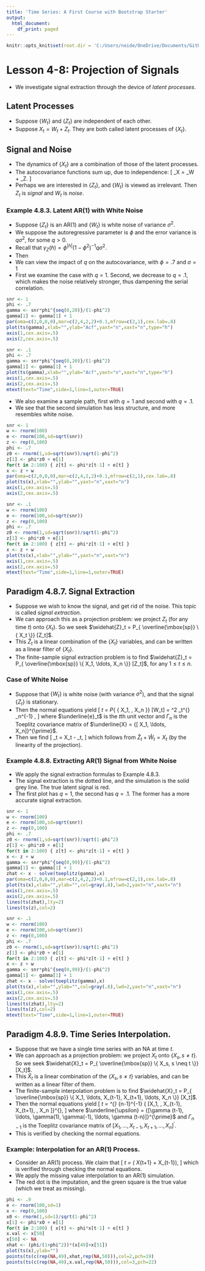 ```yaml
---
title: 'Time Series: A First Course with Bootstrap Starter'
output:
  html_document:
    df_print: paged
---
```


```r
knitr::opts_knit$set(root.dir = 'C:/Users/neide/OneDrive/Documents/GitHub/BEwebinar/Data')
```

# Lesson 4-8: Projection of Signals

- We investigate signal extraction through the device of *latent processes*.

## Latent Processes

- Suppose $\{ W_t \}$ and $\{ Z_t \}$ are independent of each other.
- Suppose $X_t = W_t + Z_t$. They are both called latent processes of $\{ X_t \}$.

## Signal and Noise

- The dynamics of $\{ X_t \}$ are a combination of those of the latent processes.
- The autocovariance functions sum up, due to independence:
\[
 \gamma_X = \gamma_W + \gamma_Z.
\]
- Perhaps we are interested in $\{ Z_t \}$, and $\{ W_t \}$ is viewed as irrelevant.
Then $Z_t$ is *signal* and $W_t$ is *noise*.

### Example 4.8.3. Latent AR(1) with White Noise

- Suppose $\{ Z_t \}$ is an AR(1) and $\{ W_t \}$ is white noise of variance $\sigma^2$.
- We suppose the autoregressive parameter is $\phi$ and the error variance is $q \sigma^2$,
for some $q > 0$.
- Recall that $\gamma_Z (h) = \phi^{|h|} {(1- \phi^2)}^{-1} q \sigma^2$.
- Then
\begin{align*}
 \gamma_X (0) & = {(1- \phi^2)}^{-1} q \sigma^2 + \sigma^2 \\
 \gamma_X (h) & = \phi^{|h|} {(1- \phi^2)}^{-1} q \sigma^2 \quad h \neq 0.
\end{align*}
- We can view the impact of $q$ on the autocovariance, with $\phi = .7$ and $\sigma = 1$
- First we examine the case with $q=1$. Second, we decrease to $q = .1$, which makes the 
noise relatively stronger, thus dampening the serial correlation.

```r
snr <- 1
phi <- .7
gamma <- snr*phi^{seq(0,20)}/(1-phi^2)
gamma[1] <- gamma[1] + 1
par(oma=c(2,0,0,0),mar=c(2,4,2,2)+0.1,mfrow=c(2,1),cex.lab=.8)
plot(ts(gamma),xlab="",ylab="Acf",yaxt="n",xaxt="n",type="h")
axis(1,cex.axis=.5)
axis(2,cex.axis=.5)

snr <- .1
phi <- .7
gamma <- snr*phi^{seq(0,20)}/(1-phi^2)
gamma[1] <- gamma[1] + 1
plot(ts(gamma),xlab="",ylab="Acf",yaxt="n",xaxt="n",type="h")
axis(1,cex.axis=.5)
axis(2,cex.axis=.5)
mtext(text="Time",side=1,line=1,outer=TRUE)
```

- We also examine a sample path, first with $q=1$ and second with $q = .1$.
- We see that the second simulation has less structure, and more resembles white noise.

```r
snr <- 1
w <- rnorm(100)
e <- rnorm(100,sd=sqrt(snr))
z <- rep(0,100)
phi <- .7
z0 <- rnorm(1,sd=sqrt(snr))/sqrt(1-phi^2)
z[1] <- phi*z0 + e[1]
for(t in 2:100) { z[t] <- phi*z[t-1] + e[t] }
x <- z + w
par(oma=c(2,0,0,0),mar=c(2,4,2,2)+0.1,mfrow=c(2,1),cex.lab=.8)
plot(ts(x),xlab="",ylab="",yaxt="n",xaxt="n")
axis(1,cex.axis=.5)
axis(2,cex.axis=.5)

snr <- .1
w <- rnorm(100)
e <- rnorm(100,sd=sqrt(snr))
z <- rep(0,100)
phi <- .7
z0 <- rnorm(1,sd=sqrt(snr))/sqrt(1-phi^2)
z[1] <- phi*z0 + e[1]
for(t in 2:100) { z[t] <- phi*z[t-1] + e[t] }
x <- z + w
plot(ts(x),xlab="",ylab="",yaxt="n",xaxt="n")
axis(1,cex.axis=.5)
axis(2,cex.axis=.5)
mtext(text="Time",side=1,line=1,outer=TRUE)
```

## Paradigm 4.8.7.  Signal Extraction

- Suppose we wish to know the signal, and get rid of the noise. This topic is called *signal extraction*.
- We can approach this as a projection problem: we project $Z_t$ (for any time $t$) onto $\{ X_t \}$. So
we seek $\widehat{Z}_t = P_{ \overline{\mbox{sp}} \{ X_t \}} [Z_t]$.
- This $\widehat{Z}_t$ is a linear combination of the $\{ X_t \}$ variables, and can be written as a linear filter of $\{ X_t \}$.
- The finite-sample signal extraction problem is to find $\widehat{Z}_t = P_{ \overline{\mbox{sp}} \{ X_1, \ldots, X_n \}} [Z_t]$,
for any $1 \leq t \leq n$.

### Case of White Noise

- Suppose that $\{ W_t \}$ is white noise (with variance $\sigma^2$), and that the signal $\{ Z_t \}$ is stationary.
- Then the normal equations yield
\[
 \widehat{W}_t = P_{ \overline{\mbox{sp}} \{ X_1, \ldots, X_n \}} [W_t] =
 \sigma^2 \underline{e}_t^{\prime} \Gamma_n^{-1} \underline{X},
\]
 where $\underline{e}_t$ is the $t$th unit vector and $\Gamma_n$ is the Toeplitz covariance matrix of
 $\underline{X} = {[ X_1, \ldots, X_n]}^{\prime}$.
- Then we find
\[
 \widehat{Z}_t = X_t - \widehat{W}_t,
\]
 which follows from $\widehat{Z}_t + \widehat{W}_t = X_t$ (by the linearity of the projection).
 
### Example 4.8.8. Extracting AR(1) Signal from White Noise

- We apply the signal extraction formulas to Example 4.8.3.
- The signal extraction is the dotted line, and the simulation is the solid grey line. The true latent signal is red.
- The first plot has $q=1$, the second has $q= .1$. The former has a more accurate signal extraction.  

```r
snr <- 1
w <- rnorm(100)
e <- rnorm(100,sd=sqrt(snr))
z <- rep(0,100)
phi <- .7
z0 <- rnorm(1,sd=sqrt(snr))/sqrt(1-phi^2)
z[1] <- phi*z0 + e[1]
for(t in 2:100) { z[t] <- phi*z[t-1] + e[t] }
x <- z + w
gamma <- snr*phi^{seq(0,99)}/(1-phi^2)
gamma[1] <- gamma[1] + 1
zhat <- x - solve(toeplitz(gamma),x)
par(oma=c(2,0,0,0),mar=c(2,4,2,2)+0.1,mfrow=c(2,1),cex.lab=.8)
plot(ts(x),xlab="",ylab="",col=gray(.8),lwd=2,yaxt="n",xaxt="n")
axis(1,cex.axis=.5)
axis(2,cex.axis=.5)
lines(ts(zhat),lty=2)
lines(ts(z),col=2)

snr <- .1
w <- rnorm(100)
e <- rnorm(100,sd=sqrt(snr))
z <- rep(0,100)
phi <- .7
z0 <- rnorm(1,sd=sqrt(snr))/sqrt(1-phi^2)
z[1] <- phi*z0 + e[1]
for(t in 2:100) { z[t] <- phi*z[t-1] + e[t] }
x <- z + w
gamma <- snr*phi^{seq(0,99)}/(1-phi^2)
gamma[1] <- gamma[1] + 1
zhat <- x - solve(toeplitz(gamma),x)
plot(ts(x),xlab="",ylab="",col=gray(.8),lwd=2,yaxt="n",xaxt="n")
axis(1,cex.axis=.5)
axis(2,cex.axis=.5)
lines(ts(zhat),lty=2)
lines(ts(z),col=2)
mtext(text="Time",side=1,line=1,outer=TRUE)
```

## Paradigm 4.8.9. Time Series Interpolation.

- Suppose that we have a single time series with an NA at time $t$.
- We can approach as a projection problem: we project $X_t$ onto $\{ X_s, s \neq t \}$. So
we seek $\widehat{X}_t = P_{ \overline{\mbox{sp}} \{ X_s, s \neq t \}} [X_t]$.
- This $\widehat{X}_t$ is a linear combination of the $\{ X_s, s\neq t \}$ variables, and can be written as a linear filter of 
them. 
- The finite-sample interpolation problem is to find $\widehat{X}_t = P_{ \overline{\mbox{sp}} \{ X_1, \ldots, X_{t-1}, X_{t+1}, \ldots, X_n \}} [X_t]$.
- Then the normal equations yield
\[
 \widehat{X}_t =  \underline{\upsilon}^{\prime} \Gamma_{n-1}^{-1} { [X_1, \ldots, X_{t-1}, X_{t+1}, \ldots, X_n ]}^{\prime},
\]
 where $\underline{\upsilon} = {[\gamma (t-1), \ldots, \gamma(1), \gamma(-1), \ldots, \gamma (t-n)]}^{\prime}$ and $\Gamma_{n-1}$ is the Toeplitz covariance matrix of ${ [X_1, \ldots, X_{t-1}, X_{t+1}, \ldots, X_n ]}^{\prime}$.
- This is verified by checking the normal equations.

### Example: Interpolation for an AR(1) Process.

- Consider an AR(1) process. We claim that 
\[
\widehat{X}_t = \frac{\phi}{1 + \phi^2} ( X_{t+1} + X_{t-1}),
\]
which is verified through checking the normal equations. 
- We apply the missing value interpolation to an AR(1) simulation.
- The red dot is the imputation, and the green square is the true value (which we treat as missing).

```r
phi <- .9
e <- rnorm(100,sd=1)
x <- rep(0,100)
x0 <- rnorm(1,sd=1)/sqrt(1-phi^2)
x[1] <- phi*x0 + e[1]
for(t in 2:100) { x[t] <- phi*x[t-1] + e[t] }
x.val <- x[50]
x[50] <- NA
xhat <- (phi/(1+phi^2))*(x[49]+x[51])
plot(ts(x),ylab="")
points(ts(c(rep(NA,49),xhat,rep(NA,50))),col=2,pch=19)
points(ts(c(rep(NA,49),x.val,rep(NA,50))),col=3,pch=22)
```

